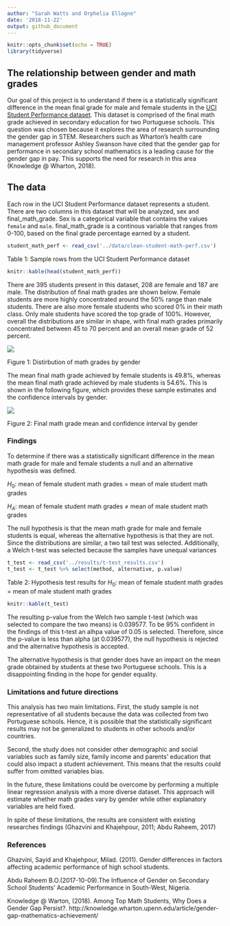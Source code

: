 ```yaml
---
author: "Sarah Watts and Orphelia Ellogne"
date: '2018-11-22'
output: github_document
---
```


```r
knitr::opts_chunk$set(echo = TRUE)
library(tidyverse)
```

## The relationship between gender and math grades

Our goal of this project is to understand if there is a statistically significant difference in the mean final grade for male and female students in the [UCI Student Performance dataset](https://archive.ics.uci.edu/ml/datasets/Student+Performance). This dataset is comprised of the final math grade achieved in secondary education for two Portuguese schools. This question was chosen because it explores the area of research surrounding the gender gap in STEM. Researchers such as Wharton's health care management professor Ashley Swanson have cited that the gender gap for performance in secondary school mathematics is a leading cause for the gender gap in pay. This supports the need for research in this area (Knowledge @ Wharton, 2018).

## The data

Each row in the UCI Student Performance dataset represents a student. There are two columns in this dataset that will be analyzed, sex and final_math_grade. Sex is a categorical variable that contains the values `female` and `male`. final_math_grade is a continous variable that ranges from 0-100, based on the final grade percentage earned by a student.

```r
student_math_perf <- read_csv('../data/clean-student-math-perf.csv')
```

Table 1: Sample rows from the UCI Student Performance dataset
```r
knitr::kable(head(student_math_perf))
```

There are 395 students present in this dataset, 208 are female and 187 are male. The distribution of final math grades are shown below. Female students are more highly concentrated around the 50% range than male students. There are also more female students who scored 0% in their math class. Only male students have scored the top grade of 100%. However, overall the distributions are similar in shape, with final math grades primarily concentrated between 45 to 70 percent and an overall mean grade of 52 percent.

![](../results/violin-student-math-perf.png)

Figure 1: Distirbution of math grades by gender

The mean final math grade achieved by female students is 49.8%, whereas the mean final math grade achieved by male students is 54.6%. This is shown in the following figure, which provides these sample estimates and the confidence intervals by gender.

![](../results/mean_CI_plot.png)

Figure 2: Final math grade mean and confidence interval by gender

### Findings

To determine if there was a statistically significant difference in the mean math grade for male and female students a null and an alternative hypothesis was defined.

$H_0:$ mean of female student math grades = mean of male student math grades

$H_A:$ mean of female student math grades $\neq$ mean of male student math grades

The null hypothesis is that the mean math grade for male and female students is equal, whereas the alternative hypothesis is that they are not. Since the distributions are similar, a two tail test was selected. Additionally, a Welch t-test was selected because the samples have unequal variances

```r
t_test <- read_csv('../results/t-test_results.csv')
t_test <- t_test %>% select(method, alternative, p.value)
```

Table 2: Hypothesis test results for $H_0:$ mean of female student math grades = mean of male student math grades 
```r
knitr::kable(t_test)
```

The resulting p-value from the Welch two sample t-test (which was selected to compare the two means) is 0.039577. To be 95% confident in the findings of this t-test an alhpa value of 0.05 is selected. Therefore, since the p-value is less than alpha (at 0.039577), the null hypothesis is rejected and the alternative hypothesis is accepted.

The alternative hypothesis is that gender does have an impact on the mean grade obtained by students at these two Portuguese schools. This is a disappointing finding in the hope for gender equality.

### Limitations and future directions 

This analysis has two main limitations. First, the study sample is not representative of all students because the data was collected from two Portuguese schools. Hence, it is possible that the statistically significant results may not be generalized to students in other schools and/or countries.

Second, the study does not consider other demographic and social variables such as family size, family income and parents' education that could also impact a student achievement. This means that the results could suffer from omitted variables bias. 

In the future, these limitations could be overcome by performing a multiple linear regression analysis with a more diverse dataset. This approach will estimate whether math grades vary by gender while other explanatory variables are held fixed.

In spite of these limitations, the results are consistent with existing researches findings (Ghazvini and Khajehpour, 2011; Abdu Raheem, 2017)

### References

Ghazvini, Sayid and Khajehpour, Milad. (2011). Gender differences in factors affecting academic performance of
high school students.

Abdu Raheem B.O.(2017-10-09).The Influence of Gender on Secondary School Students' Academic Performance in South-West, Nigeria.

Knowledge @ Warton, (2018). Among Top Math Students, Why Does a Gender Gap Persist?. http://knowledge.wharton.upenn.edu/article/gender-gap-mathematics-achievement/
